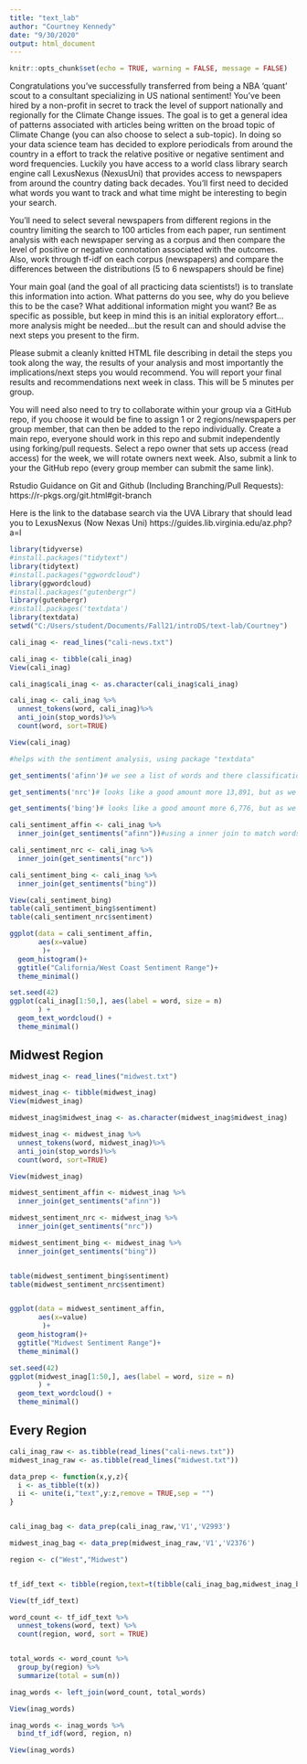 ```yaml
---
title: "text_lab"
author: "Courtney Kennedy"
date: "9/30/2020"
output: html_document
---
```


```r
knitr::opts_chunk$set(echo = TRUE, warning = FALSE, message = FALSE)
```

Congratulations you've successfully transferred from being a NBA 'quant' scout to a consultant specializing in US national sentiment! You've been hired by a non-profit in secret to track the level of support nationally and regionally for the Climate Change issues. The goal is to get a general idea of patterns associated with articles being written on the broad topic of Climate Change (you can also choose to select a sub-topic). In doing so your data science team has decided to explore periodicals from around the country in a effort to track the relative positive or negative sentiment and word frequencies. Luckily you have access to a world class library search engine call LexusNexus (NexusUni) that provides access to newspapers from around the country dating back decades. You'll first need to decided what words you want to track and what time might be interesting to begin your search. 

You'll need to select several newspapers from different regions in the country limiting the search to 100 articles from each paper, run sentiment analysis with each newspaper serving as a corpus and then compare the level of positive or negative connotation associated with the outcomes. Also, work through tf-idf on each corpus (newspapers) and compare the differences between the distributions (5 to 6 newspapers should be fine)

Your main goal (and the goal of all practicing data scientists!) is to translate this information into action. What patterns do you see, why do you believe this to be the case? What additional information might you want? Be as specific as possible, but keep in mind this is an initial exploratory effort...more analysis might be needed...but the result can and should advise the next steps you present to the firm. 


Please submit a cleanly knitted HTML file describing in detail the steps you 
took along the way, the results of your analysis and most importantly the implications/next steps you would recommend.  You will report your final 
results and recommendations next week in class. This will be 5 minutes per group. 

You will need also need to try to collaborate within your group via a GitHub repo, if you choose it would be fine to assign 1 or 2 regions/newspapers per group member, that can then be added to the repo individually. Create a main repo, everyone should work in this repo and submit independently using forking/pull requests. Select a repo owner that sets up access (read access) for the week, we will rotate owners next week. 
Also, submit a link to your the GitHub repo (every group member can submit the same link). 


Rstudio Guidance on Git and Github (Including Branching/Pull Requests): https://r-pkgs.org/git.html#git-branch


Here is the link to the database search via the UVA Library that should lead you to LexusNexus (Now Nexas Uni)
https://guides.lib.virginia.edu/az.php?a=l

```r
library(tidyverse)
#install.packages("tidytext")
library(tidytext)
#install.packages("ggwordcloud")
library(ggwordcloud)
#install.packages("gutenbergr") 
library(gutenbergr)
#install.packages('textdata')
library(textdata)
setwd("C:/Users/student/Documents/Fall21/introDS/text-lab/Courtney")
```


```r
cali_inag <- read_lines("cali-news.txt")

cali_inag <- tibble(cali_inag)
View(cali_inag)

cali_inag$cali_inag <- as.character(cali_inag$cali_inag)

cali_inag <- cali_inag %>%
  unnest_tokens(word, cali_inag)%>%
  anti_join(stop_words)%>% 
  count(word, sort=TRUE)

View(cali_inag)
```

```r
#helps with the sentiment analysis, using package "textdata"

get_sentiments('afinn')# we see a list of words and there classification, 2,467 - not really that many overall. 

get_sentiments('nrc')# looks like a good amount more 13,891, but as we can see words are classified in several different categories. 

get_sentiments('bing')# looks like a good amount more 6,776, but as we can see just negative and positive. 
```


```r
cali_sentiment_affin <- cali_inag %>%
  inner_join(get_sentiments("afinn"))#using a inner join to match words and add the sentiment variable

cali_sentiment_nrc <- cali_inag %>%
  inner_join(get_sentiments("nrc"))

cali_sentiment_bing <- cali_inag %>%
  inner_join(get_sentiments("bing"))

View(cali_sentiment_bing)
table(cali_sentiment_bing$sentiment)
table(cali_sentiment_nrc$sentiment)

ggplot(data = cali_sentiment_affin, 
       aes(x=value)
        )+
  geom_histogram()+
  ggtitle("California/West Coast Sentiment Range")+
  theme_minimal()

set.seed(42)
ggplot(cali_inag[1:50,], aes(label = word, size = n)
       ) +
  geom_text_wordcloud() +
  theme_minimal()
```
## Midwest Region 

```r
midwest_inag <- read_lines("midwest.txt")

midwest_inag <- tibble(midwest_inag)
View(midwest_inag)

midwest_inag$midwest_inag <- as.character(midwest_inag$midwest_inag)

midwest_inag <- midwest_inag %>%
  unnest_tokens(word, midwest_inag)%>%
  anti_join(stop_words)%>% 
  count(word, sort=TRUE)

View(midwest_inag)
```
```r
midwest_sentiment_affin <- midwest_inag %>%
  inner_join(get_sentiments("afinn"))

midwest_sentiment_nrc <- midwest_inag %>%
  inner_join(get_sentiments("nrc"))

midwest_sentiment_bing <- midwest_inag %>%
  inner_join(get_sentiments("bing"))


table(midwest_sentiment_bing$sentiment)
table(midwest_sentiment_nrc$sentiment)


ggplot(data = midwest_sentiment_affin, 
       aes(x=value)
        )+
  geom_histogram()+
  ggtitle("Midwest Sentiment Range")+
  theme_minimal()

set.seed(42)
ggplot(midwest_inag[1:50,], aes(label = word, size = n)
       ) +
  geom_text_wordcloud() +
  theme_minimal()
```

## Every Region 

```r
cali_inag_raw <- as.tibble(read_lines("cali-news.txt"))
midwest_inag_raw <- as.tibble(read_lines("midwest.txt"))

data_prep <- function(x,y,z){
  i <- as_tibble(t(x))
  ii <- unite(i,"text",y:z,remove = TRUE,sep = "")
}


cali_inag_bag <- data_prep(cali_inag_raw,'V1','V2993')

midwest_inag_bag <- data_prep(midwest_inag_raw,'V1','V2376')

region <- c("West","Midwest")


tf_idf_text <- tibble(region,text=t(tibble(cali_inag_bag,midwest_inag_bag,.name_repair = "universal")))

View(tf_idf_text)

word_count <- tf_idf_text %>%
  unnest_tokens(word, text) %>%
  count(region, word, sort = TRUE)


total_words <- word_count %>% 
  group_by(region) %>% 
  summarize(total = sum(n))

inag_words <- left_join(word_count, total_words)

View(inag_words)

inag_words <- inag_words %>%
  bind_tf_idf(word, region, n)

View(inag_words)

```

